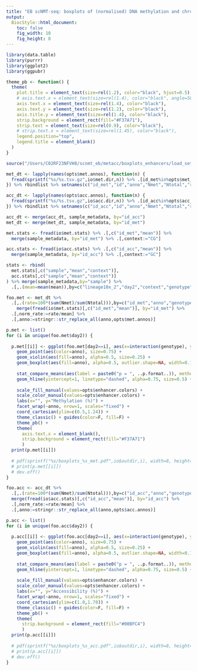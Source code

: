 ```yaml
---
title: "EB scNMT-seq: boxplots of (normalised) DNA methylation and chromatin accessibility in lineage-defining enhancers"
output:
  BiocStyle::html_document: 
    toc: false
    fig_width: 10
    fig_height: 8
---
```


```r
library(data.table)
library(purrr)
library(ggplot2)
library(ggpubr)
```

```r
theme_pb <- function() {
  theme(
    plot.title = element_text(size=rel(1.2), color="black", hjust=0.5),
    # axis.text.x = element_text(size=rel(1.4), color="black", angle=50, vjust=1, hjust=1),
    axis.text.x = element_text(size=rel(1.4), color="black"),
    axis.text.y = element_text(size=rel(1.2), color="black"),
    axis.title.y = element_text(size=rel(1.4), color="black"),
    strip.background = element_rect(fill="#F37A71"),
    strip.text = element_text(size=rel(0.9), color="black"),
    # strip.text.x = element_text(size=rel(1.45), color="black"),
    legend.position="top",
    legend.title = element_blank()
  )
}
```

<!-- Define I/O and options -->
```r
source("/Users/C02RF23NFVH8/scnmt_eb/metacc/boxplots_enhancers/load_settings.R")
```

<!-- Load methylation data -->
```r
met_dt <- lapply(names(opts$met.annos), function(n) {
  fread(sprintf("%s/%s.tsv.gz",io$met.dir,n)) %>% .[id_met%in%opts$met_cells]
}) %>% rbindlist %>% setnames(c("id_met","id","anno","Nmet","Ntotal","rate"))
```

<!-- Load accessibility data -->
```r
acc_dt <- lapply(names(opts$acc.annos), function(n) {
  fread(sprintf("%s/%s.tsv.gz",io$acc.dir,n)) %>% .[id_acc%in%opts$acc_cells]
}) %>% rbindlist %>% setnames(c("id_acc","id","anno","Nmet","Ntotal","rate"))
```

<!-- Merge data with metadata -->
```r
acc_dt <- merge(acc_dt, sample_metadata, by="id_acc")
met_dt <- merge(met_dt, sample_metadata, by="id_met")
```

<!-- Load genome-wide global methylation and accessibility rates -->
```r
met.stats <- fread(io$met.stats) %>% .[,c("id_met","mean")] %>%
  merge(sample_metadata, by="id_met") %>% .[,context:="CG"] 

acc.stats <- fread(io$acc.stats) %>% .[,c("id_acc","mean")] %>%
  merge(sample_metadata, by="id_acc") %>% .[,context:="GC"]

stats <- rbind(
  met.stats[,c("sample","mean","context")],
  acc.stats[,c("sample","mean","context")]
) %>% merge(sample_metadata,by="sample") %>%
  .[,.(mean=mean(mean)),by=c("lineage10x_2","day2","context","genotype")]
```

<!-- Methylation Boxplots -->

```r
foo.met <- met_dt %>%
  .[,.(rate=100*(sum(Nmet)/sum(Ntotal))),by=c("id_met","anno","genotype","day2")] %>%
    merge(fread(io$met.stats)[,c("id_met","mean")], by="id_met") %>%
  .[,norm_rate:=rate/mean] %>% 
  .[,anno:=stringr::str_replace_all(anno,opts$met.annos)]
```

```r
p.met <- list()
for (i in unique(foo.met$day2)) {
  
  p.met[[i]] <- ggplot(foo.met[day2==i], aes(x=interaction(genotype), y=norm_rate)) +
    geom_point(aes(color=anno), size=0.75) +
    geom_violin(aes(fill=anno), alpha=0.5, size=0.25) +
    geom_boxplot(aes(fill=anno), alpha=0.5, outlier.shape=NA, width=0.15, size=0.25) +
    
    stat_compare_means(aes(label = paste0("p = ", ..p.format..)), method="t.test", comparisons=list(c("WT","KO"))) +
    geom_hline(yintercept=1, linetype="dashed", alpha=0.75, size=0.5) +
    
    scale_fill_manual(values=opts$enhancer.colors) +
    scale_color_manual(values=opts$enhancer.colors) +
    labs(x="", y="Methylation (%)") +
    facet_wrap(~anno, nrow=1, scales="fixed") +
    coord_cartesian(ylim=c(0.5,1.24)) +
    theme_classic() + guides(color=F, fill=F) +
    theme_pb() +
    theme(
      axis.text.x = element_blank(),
      strip.background = element_rect(fill="#F37A71")
      )
  print(p.met[[i]])
  
  # pdf(sprintf("%s/boxplots_%s_met.pdf",io$outdir,i), width=8, height=5)
  # print(p.met[[i]])
  # dev.off()
}
```

<!-- Acessibility boxplots -->
```r
foo.acc <- acc_dt %>%
  .[,.(rate=100*(sum(Nmet)/sum(Ntotal))),by=c("id_acc","anno","genotype","day2")] %>%
  merge(fread(io$acc.stats)[,c("id_acc","mean")], by="id_acc") %>% 
  .[,norm_rate:=rate/mean] %>% 
  .[,anno:=stringr::str_replace_all(anno,opts$acc.annos)]
```


```r
p.acc <- list()
for (i in unique(foo.acc$day2)) {
  
  p.acc[[i]] <- ggplot(foo.acc[day2==i], aes(x=interaction(genotype), y=norm_rate)) +
    geom_point(aes(color=anno), size=0.75) +
    geom_violin(aes(fill=anno), alpha=0.5, size=0.25) +
    geom_boxplot(aes(fill=anno), alpha=0.5, outlier.shape=NA, width=0.15, size=0.25) +
    
    stat_compare_means(aes(label = paste0("p = ", ..p.format..)), method="t.test", comparisons=list(c("WT","KO"))) +
    geom_hline(yintercept=1, linetype="dashed", alpha=0.75, size=0.5) +
    
    scale_fill_manual(values=opts$enhancer.colors) +
    scale_color_manual(values=opts$enhancer.colors) +
    labs(x="", y="Accessibility (%)") +
    facet_wrap(~anno, nrow=1, scales="fixed") +
    coord_cartesian(ylim=c(1.0,1.78)) +
    theme_classic() + guides(color=F, fill=F) +
    theme_pb() +
    theme(
      strip.background = element_rect(fill="#00BFC4")
      )
  print(p.acc[[i]])
  
  # pdf(sprintf("%s/boxplots_%s_acc.pdf",io$outdir,i), width=8, height=5)
  # print(p.acc[[i]])
  # dev.off()
}
```
